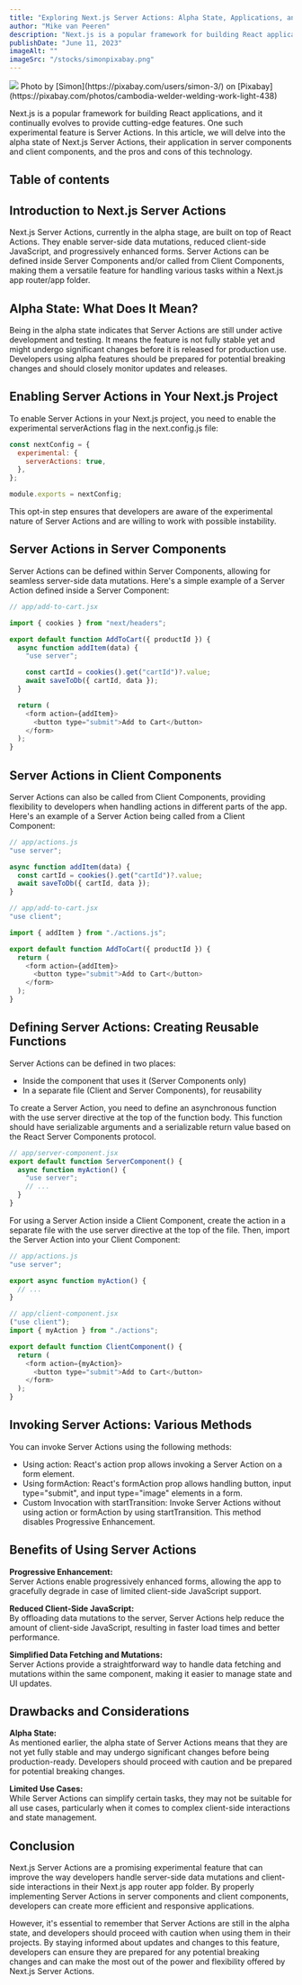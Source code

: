 ```yaml
---
title: "Exploring Next.js Server Actions: Alpha State, Applications, and Considerations"
author: "Mike van Peeren"
description: "Next.js is a popular framework for building React applications, and it continually evolves to provide cutting-edge features. One such experimental feature is Server Actions. In this article, we will delve into the alpha state of Next.js Server Actions, their application in server components and client components, and the pros and cons of this technology."
publishDate: "June 11, 2023"
imageAlt: ""
imageSrc: "/stocks/simonpixabay.png"
---
```


<figcaption>
  <img className="mb-0" src="/stocks/simonpixabay.png" />
  Photo by [Simon](https://pixabay.com/users/simon-3/) on [Pixabay](https://pixabay.com/photos/cambodia-welder-welding-work-light-438)
</figcaption>

Next.js is a popular framework for building React applications, and it continually evolves to provide cutting-edge features. One such experimental feature is Server Actions. In this article, we will delve into the alpha state of Next.js Server Actions, their application in server components and client components, and the pros and cons of this technology.

## Table of contents

## Introduction to Next.js Server Actions

Next.js Server Actions, currently in the alpha stage, are built on top of React Actions. They enable server-side data mutations, reduced client-side JavaScript, and progressively enhanced forms. Server Actions can be defined inside Server Components and/or called from Client Components, making them a versatile feature for handling various tasks within a Next.js app router/app folder.

## Alpha State: What Does It Mean?

Being in the alpha state indicates that Server Actions are still under active development and testing. It means the feature is not fully stable yet and might undergo significant changes before it is released for production use. Developers using alpha features should be prepared for potential breaking changes and should closely monitor updates and releases.

## Enabling Server Actions in Your Next.js Project

To enable Server Actions in your Next.js project, you need to enable the experimental serverActions flag in the next.config.js file:

```js
const nextConfig = {
  experimental: {
    serverActions: true,
  },
};

module.exports = nextConfig;
```

This opt-in step ensures that developers are aware of the experimental nature of Server Actions and are willing to work with possible instability.

## Server Actions in Server Components

Server Actions can be defined within Server Components, allowing for seamless server-side data mutations. Here's a simple example of a Server Action defined inside a Server Component:

```js
// app/add-to-cart.jsx

import { cookies } from "next/headers";

export default function AddToCart({ productId }) {
  async function addItem(data) {
    "use server";

    const cartId = cookies().get("cartId")?.value;
    await saveToDb({ cartId, data });
  }

  return (
    <form action={addItem}>
      <button type="submit">Add to Cart</button>
    </form>
  );
}
```

## Server Actions in Client Components

Server Actions can also be called from Client Components, providing flexibility to developers when handling actions in different parts of the app. Here's an example of a Server Action being called from a Client Component:

```js
// app/actions.js
"use server";

async function addItem(data) {
  const cartId = cookies().get("cartId")?.value;
  await saveToDb({ cartId, data });
}
```

<span></span>

```js
// app/add-to-cart.jsx
"use client";

import { addItem } from "./actions.js";

export default function AddToCart({ productId }) {
  return (
    <form action={addItem}>
      <button type="submit">Add to Cart</button>
    </form>
  );
}
```

## Defining Server Actions: Creating Reusable Functions

Server Actions can be defined in two places:

- Inside the component that uses it (Server Components only)
- In a separate file (Client and Server Components), for reusability

To create a Server Action, you need to define an asynchronous function with the use server directive at the top of the function body. This function should have serializable arguments and a serializable return value based on the React Server Components protocol.

```js
// app/server-component.jsx
export default function ServerComponent() {
  async function myAction() {
    "use server";
    // ...
  }
}
```

For using a Server Action inside a Client Component, create the action in a separate file with the use server directive at the top of the file. Then, import the Server Action into your Client Component:

```js
// app/actions.js
"use server";

export async function myAction() {
  // ...
}

// app/client-component.jsx
("use client");
import { myAction } from "./actions";

export default function ClientComponent() {
  return (
    <form action={myAction}>
      <button type="submit">Add to Cart</button>
    </form>
  );
}
```

## Invoking Server Actions: Various Methods

You can invoke Server Actions using the following methods:

- Using action: React's action prop allows invoking a Server Action on a form element.
- Using formAction: React's formAction prop allows handling button, input type="submit", and input type="image" elements in a form.
- Custom Invocation with startTransition: Invoke Server Actions without using action or formAction by using startTransition. This method disables Progressive Enhancement.

## Benefits of Using Server Actions

**Progressive Enhancement:**\
Server Actions enable progressively enhanced forms, allowing the app to gracefully degrade in case of limited client-side JavaScript support.

**Reduced Client-Side JavaScript:**\
By offloading data mutations to the server, Server Actions help reduce the amount of client-side JavaScript, resulting in faster load times and better performance.

**Simplified Data Fetching and Mutations:**\
Server Actions provide a straightforward way to handle data fetching and mutations within the same component, making it easier to manage state and UI updates.

## Drawbacks and Considerations

**Alpha State:**\
As mentioned earlier, the alpha state of Server Actions means that they are not yet fully stable and may undergo significant changes before being production-ready. Developers should proceed with caution and be prepared for potential breaking changes.

**Limited Use Cases:**\
While Server Actions can simplify certain tasks, they may not be suitable for all use cases, particularly when it comes to complex client-side interactions and state management.

## Conclusion

Next.js Server Actions are a promising experimental feature that can improve the way developers handle server-side data mutations and client-side interactions in their Next.js app router app folder. By properly implementing Server Actions in server components and client components, developers can create more efficient and responsive applications.

However, it's essential to remember that Server Actions are still in the alpha state, and developers should proceed with caution when using them in their projects. By staying informed about updates and changes to this feature, developers can ensure they are prepared for any potential breaking changes and can make the most out of the power and flexibility offered by Next.js Server Actions.
